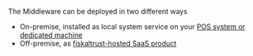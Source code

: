 The Middleware can be deployed in two different ways

* On-premise, installed as local system service on your [POS system or dedicated machine](../../../../../technical-operations/middleware/supported-environments.md)
* Off-premise, as [fiskaltrust-hosted SaaS product](../../../../../buy-resell/products.md#hosted-middleware)